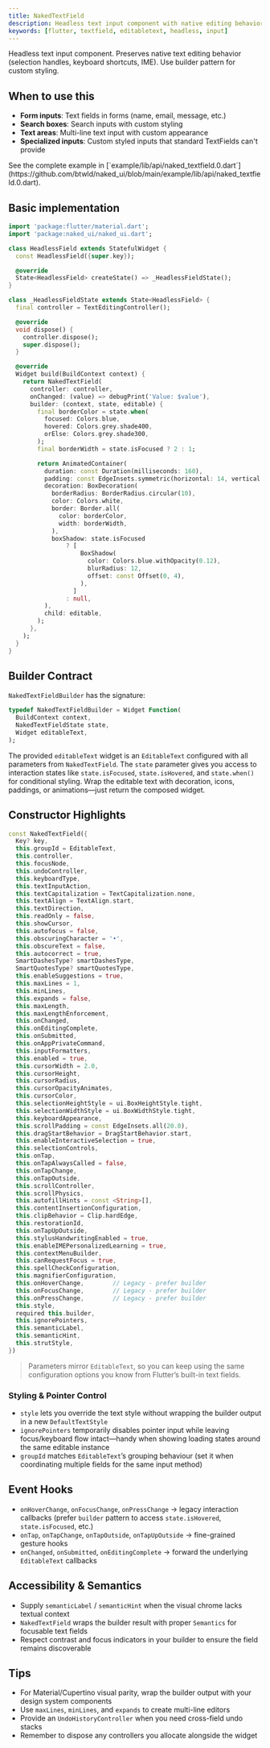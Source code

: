 ```yaml
---
title: NakedTextField
description: Headless text input component with native editing behavior
keywords: [flutter, textfield, editabletext, headless, input]
---
```


Headless text input component. Preserves native text editing behavior (selection handles, keyboard shortcuts, IME). Use builder pattern for custom styling.

## When to use this

- **Form inputs**: Text fields in forms (name, email, message, etc.)
- **Search boxes**: Search inputs with custom styling
- **Text areas**: Multi-line text input with custom appearance
- **Specialized inputs**: Custom styled inputs that standard TextFields can't provide

<Info>
  See the complete example in [`example/lib/api/naked_textfield.0.dart`](https://github.com/btwld/naked_ui/blob/main/example/lib/api/naked_textfield.0.dart).
</Info>

## Basic implementation

```dart
import 'package:flutter/material.dart';
import 'package:naked_ui/naked_ui.dart';

class HeadlessField extends StatefulWidget {
  const HeadlessField({super.key});

  @override
  State<HeadlessField> createState() => _HeadlessFieldState();
}

class _HeadlessFieldState extends State<HeadlessField> {
  final controller = TextEditingController();

  @override
  void dispose() {
    controller.dispose();
    super.dispose();
  }

  @override
  Widget build(BuildContext context) {
    return NakedTextField(
      controller: controller,
      onChanged: (value) => debugPrint('Value: $value'),
      builder: (context, state, editable) {
        final borderColor = state.when(
          focused: Colors.blue,
          hovered: Colors.grey.shade400,
          orElse: Colors.grey.shade300,
        );
        final borderWidth = state.isFocused ? 2 : 1;

        return AnimatedContainer(
          duration: const Duration(milliseconds: 160),
          padding: const EdgeInsets.symmetric(horizontal: 14, vertical: 10),
          decoration: BoxDecoration(
            borderRadius: BorderRadius.circular(10),
            color: Colors.white,
            border: Border.all(
              color: borderColor,
              width: borderWidth,
            ),
            boxShadow: state.isFocused
                ? [
                    BoxShadow(
                      color: Colors.blue.withOpacity(0.12),
                      blurRadius: 12,
                      offset: const Offset(0, 4),
                    ),
                  ]
                : null,
          ),
          child: editable,
        );
      },
    );
  }
}
```

## Builder Contract

`NakedTextFieldBuilder` has the signature:

```dart
typedef NakedTextFieldBuilder = Widget Function(
  BuildContext context,
  NakedTextFieldState state,
  Widget editableText,
);
```

The provided `editableText` widget is an `EditableText` configured with all parameters from `NakedTextField`. The `state` parameter gives you access to interaction states like `state.isFocused`, `state.isHovered`, and `state.when()` for conditional styling. Wrap the editable text with decoration, icons, paddings, or animations—just return the composed widget.

## Constructor Highlights

```dart
const NakedTextField({
  Key? key,
  this.groupId = EditableText,
  this.controller,
  this.focusNode,
  this.undoController,
  this.keyboardType,
  this.textInputAction,
  this.textCapitalization = TextCapitalization.none,
  this.textAlign = TextAlign.start,
  this.textDirection,
  this.readOnly = false,
  this.showCursor,
  this.autofocus = false,
  this.obscuringCharacter = '•',
  this.obscureText = false,
  this.autocorrect = true,
  SmartDashesType? smartDashesType,
  SmartQuotesType? smartQuotesType,
  this.enableSuggestions = true,
  this.maxLines = 1,
  this.minLines,
  this.expands = false,
  this.maxLength,
  this.maxLengthEnforcement,
  this.onChanged,
  this.onEditingComplete,
  this.onSubmitted,
  this.onAppPrivateCommand,
  this.inputFormatters,
  this.enabled = true,
  this.cursorWidth = 2.0,
  this.cursorHeight,
  this.cursorRadius,
  this.cursorOpacityAnimates,
  this.cursorColor,
  this.selectionHeightStyle = ui.BoxHeightStyle.tight,
  this.selectionWidthStyle = ui.BoxWidthStyle.tight,
  this.keyboardAppearance,
  this.scrollPadding = const EdgeInsets.all(20.0),
  this.dragStartBehavior = DragStartBehavior.start,
  this.enableInteractiveSelection = true,
  this.selectionControls,
  this.onTap,
  this.onTapAlwaysCalled = false,
  this.onTapChange,
  this.onTapOutside,
  this.scrollController,
  this.scrollPhysics,
  this.autofillHints = const <String>[],
  this.contentInsertionConfiguration,
  this.clipBehavior = Clip.hardEdge,
  this.restorationId,
  this.onTapUpOutside,
  this.stylusHandwritingEnabled = true,
  this.enableIMEPersonalizedLearning = true,
  this.contextMenuBuilder,
  this.canRequestFocus = true,
  this.spellCheckConfiguration,
  this.magnifierConfiguration,
  this.onHoverChange,        // Legacy - prefer builder
  this.onFocusChange,        // Legacy - prefer builder
  this.onPressChange,        // Legacy - prefer builder
  this.style,
  required this.builder,
  this.ignorePointers,
  this.semanticLabel,
  this.semanticHint,
  this.strutStyle,
})
```

> Parameters mirror `EditableText`, so you can keep using the same configuration options you know from Flutter’s built-in text fields.

### Styling & Pointer Control

- `style` lets you override the text style without wrapping the builder output in a new `DefaultTextStyle`
- `ignorePointers` temporarily disables pointer input while leaving focus/keyboard flow intact—handy when showing loading states around the same editable instance
- `groupId` matches `EditableText`’s grouping behaviour (set it when coordinating multiple fields for the same input method)

## Event Hooks

- `onHoverChange`, `onFocusChange`, `onPressChange` → legacy interaction callbacks (prefer `builder` pattern to access `state.isHovered`, `state.isFocused`, etc.)
- `onTap`, `onTapChange`, `onTapOutside`, `onTapUpOutside` → fine-grained gesture hooks
- `onChanged`, `onSubmitted`, `onEditingComplete` → forward the underlying `EditableText` callbacks

## Accessibility & Semantics

- Supply `semanticLabel` / `semanticHint` when the visual chrome lacks textual context
- `NakedTextField` wraps the builder result with proper `Semantics` for focusable text fields
- Respect contrast and focus indicators in your builder to ensure the field remains discoverable

## Tips

- For Material/Cupertino visual parity, wrap the builder output with your design system components
- Use `maxLines`, `minLines`, and `expands` to create multi-line editors
- Provide an `UndoHistoryController` when you need cross-field undo stacks
- Remember to dispose any controllers you allocate alongside the widget
